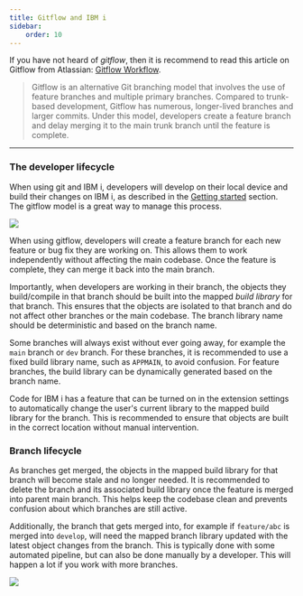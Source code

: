 ```yaml
---
title: Gitflow and IBM i
sidebar:
    order: 10
---
```



If you have not heard of _gitflow_, then it is recommend to read this article on Gitflow from Atlassian: [Gitflow Workflow](https://www.atlassian.com/git/tutorials/comparing-workflows/gitflow-workflow).

> Gitflow is an alternative Git branching model that involves the use of feature branches and multiple primary branches. Compared to trunk-based development, Gitflow has numerous, longer-lived branches and larger commits. Under this model, developers create a feature branch and delay merging it to the main trunk branch until the feature is complete.

---

### The developer lifecycle

When using git and IBM i, developers will develop on their local device and build their changes on IBM i, as described in the [Getting started](./getting-started.mdx) section. The gitflow model is a great way to manage this process.

![](./gitflow/devbranches.png)

When using gitflow, developers will create a feature branch for each new feature or bug fix they are working on. This allows them to work independently without affecting the main codebase. Once the feature is complete, they can merge it back into the main branch.

Importantly, when developers are working in their branch, the objects they build/compile in that branch should be built into the mapped _build library_ for that branch. This ensures that the objects are isolated to that branch and do not affect other branches or the main codebase. The branch library name should be deterministic and based on the branch name.

Some branches will always exist without ever going away, for example the `main` branch or `dev` branch. For these branches, it is recommended to use a fixed build library name, such as `APPMAIN`, to avoid confusion. For feature branches, the build library can be dynamically generated based on the branch name.

<Aside type="tip">
   Code for IBM i has a feature that can be turned on in the extension settings to automatically change the user's current library to the mapped build library for the branch. This is recommended to ensure that objects are built in the correct location without manual intervention.
</Aside>

### Branch lifecycle

As branches get merged, the objects in the mapped build library for that branch will become stale and no longer needed. It is recommended to delete the branch and its associated build library once the feature is merged into parent main branch. This helps keep the codebase clean and prevents confusion about which branches are still active.

Additionally, the branch that gets merged into, for example if `feature/abc` is merged into `develop`, will need the mapped branch library updated with the latest object changes from the branch. This is typically done with some automated pipeline, but can also be done manually by a developer. This will happen a lot if you work with more branches.

![](./gitflow/branchlibraries.png)